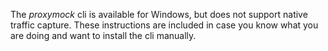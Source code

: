 The *proxymock* cli is available for Windows, but does not support native traffic capture. These instructions are included in case you know what you are doing and want to install the cli manually.

